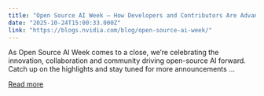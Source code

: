 ```yaml
---
title: "Open Source AI Week — How Developers and Contributors Are Advancing AI Innovation"
date: "2025-10-24T15:00:33.000Z"
link: "https://blogs.nvidia.com/blog/open-source-ai-week/"
---
```


As Open Source AI Week comes to a close, we’re celebrating the innovation, collaboration and community driving open-source AI forward. Catch up on the highlights and stay tuned for more announcements ...

[Read more](https://blogs.nvidia.com/blog/open-source-ai-week/)
